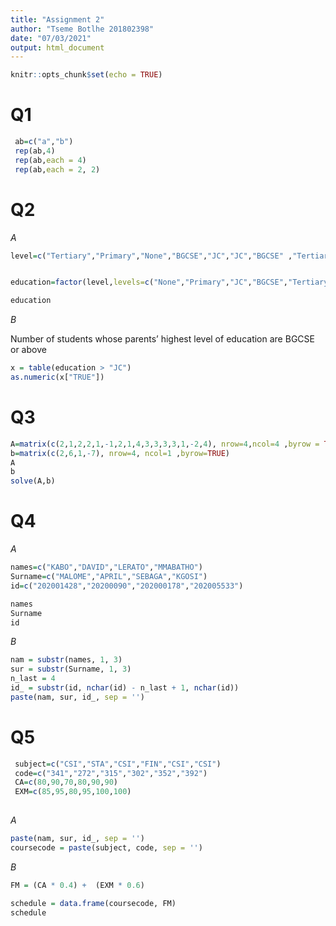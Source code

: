 ---
title: "Assignment 2"
author: "Tseme Botlhe 201802398"
date: "07/03/2021"
output: html_document
---

```{r setup, include=FALSE}
knitr::opts_chunk$set(echo = TRUE)
```

# Q1 

```{r}
 ab=c("a","b")
 rep(ab,4)
 rep(ab,each = 4)
 rep(ab,each = 2, 2)

```



# Q2

*A*

```{r}
level=c("Tertiary","Primary","None","BGCSE","JC","JC","BGCSE" ,"Tertiary","JC", "None" ,"BGCSE","BGCSE","Primary","Tertiary","JC","BGCSE" ,"Tertiary","BGCSE","Primary","Tertiary")


education=factor(level,levels=c("None","Primary","JC","BGCSE","Tertiary"), ordered=TRUE )

education
```

*B*

Number of students whose parents’ highest level of education are BGCSE or above


```{r}
x = table(education > "JC")
as.numeric(x["TRUE"])

```


# Q3


```{r}
A=matrix(c(2,1,2,2,1,-1,2,1,4,3,3,3,3,1,-2,4), nrow=4,ncol=4 ,byrow = TRUE)
b=matrix(c(2,6,1,-7), nrow=4, ncol=1 ,byrow=TRUE)
A
b
solve(A,b)
```

# Q4

*A*


```{r}
names=c("KABO","DAVID","LERATO","MMABATHO")
Surname=c("MALOME","APRIL","SEBAGA","KGOSI")
id=c("202001428","20200090","202000178","202005533")

names
Surname
id
```

*B*

```{r}
nam = substr(names, 1, 3)
sur = substr(Surname, 1, 3)
n_last = 4
id_ = substr(id, nchar(id) - n_last + 1, nchar(id))
paste(nam, sur, id_, sep = '')
```

# Q5



```{r}
 subject=c("CSI","STA","CSI","FIN","CSI","CSI")
 code=c("341","272","315","302","352","392")
 CA=c(80,90,70,80,90,90)
 EXM=c(85,95,80,95,100,100)
 
```

*A*

```{r}
paste(nam, sur, id_, sep = '')
coursecode = paste(subject, code, sep = '')
```

*B*

```{r}
FM = (CA * 0.4) +  (EXM * 0.6)

schedule = data.frame(coursecode, FM) 
schedule

```

